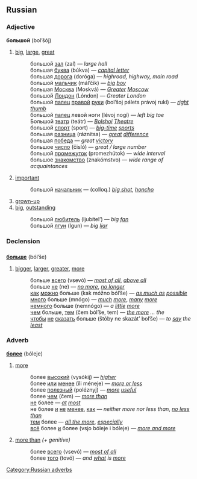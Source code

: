 ==Russian==

===Adjective===
'''большой''' (bol’šój) {{m}}
# [[big]], [[large]], [[great]]
#: большой [[зал]] (zal) — ''large hall''
#: большая [[буква]] (búkva) — ''[[capital letter]]''
#: большая [[дорога]] (doróga) — ''highroad, highway, main road''
#: большой [[мальчик]] (mál’čik) — ''[[big]] [[boy]]''
#: большая [[Москва]] (Moskvá) — ''[[Greater]] [[Moscow]]''
#: большой [[Лондон]] (Lóndon) — ''Greater London''
#: большой [[палец]] [[правый|правой]] [[рука|руки]] (bol’šoj pálets právoj rukí) — ''[[right]] [[thumb]]''
#: большой [[палец]] левой ноги (lévoj nogí) — ''left big toe''
#: Большой [[театр]] (teátr) — ''[[Bolshoi]] [[Theatre]]''
#: большой [[спорт]] (sport) — ''[[big-time]] [[sport]]s''
#: большая [[разница]] (ráznitsa) — ''[[great]] [[difference]]''
#: большая [[победа]] — ''great [[victory]]''
#: большое [[число]] (čisló) — ''great / large number''
#: большой [[промежуток]] (promezhútok) — ''wide interval''
#: большое [[знакомство]] (znakómstvo) — ''wide range of acquaintances''
# [[important]]
#: большой [[начальник]] — (colloq.) ''[[big shot]], [[honcho]]''
# [[grown-up]]
# [[big]], [[outstanding]]
#: большой [[любитель]] (ljubítel’) — ''big [[fan#English|fan]]''
#: большой [[лгун]] (lgun) — ''big [[liar#English|liar]]''

===Declension===
{{ru-adj5|больш|вели́к|велика́|велико́|велики́|о}}

==={{compar}}=== <!-- This should be moved to a separate entry, right?-->
'''[[больше]]''' (ból’še)

# [[big|bigger]], [[large|larger]], [[greater]], [[more]]
#: больше [[всего]] (vsevó) — ''[[most of all]]'', ''[[above all]]''
#: больше [[не]] (ne) — ''[[no more]]'', ''[[no longer]]''
#: [[как]] [[можно]] больше (kak móžno ból’še) — ''[[as much as]] [[possible]]''
#: [[много]] больше (mnógo) — ''[[much]] [[more]]'', ''[[many]] [[more]]''
#: [[немного]] больше (nemnógo) — ''a [[little]] [[more]]''
#: [[что|чем]] больше, [[тот|тем]] (čem ból’še, tem) — ''[[the more]] ... the''
#: [[чтобы]] [[не]] [[говорить|сказать]] больше (štóby ne skazát’ bol’še) — ''to [[say]] the [[least]]''

===Adverb=== <!-- This should be moved to a separate entry, right?-->
'''[[более]]''' (bóleje)

# [[more]]
#: более [[высокий]] (vysókij) — ''[[higher]]''
#: более [[или]] [[менее]] (íli méneje) — ''[[more or less]]''
#: более [[полезный]] (poléznyj) — ''[[more]] [[useful]]''
#: более [[что|чем]] (čem) — ''[[more than]]''
#: [[не]] более — ''[[at]] [[most]]''
#: не более [[и]] [[не]] [[менее]], [[как]] — ''neither more nor less than'', ''[[no less than]]''
#: [[тот|тем]] более — ''[[all the more]]'', ''[[especially]]''
#: [[весь|всё]] более [[и]] более (vsjo bóleje i bóleje) — ''[[more and more]]''
# [[more than]] ''(+ genitive)''
#: более [[всего]] (vsevó) — ''[[most of all]]''
#: более [[тот|того]] (tovó) — ''and [[what]] is [[more]]''

[[Category:Russian adverbs]]